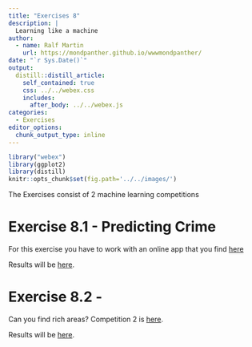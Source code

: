 ```yaml
---
title: "Exercises 8"
description: |
  Learning like a machine
author:
  - name: Ralf Martin
    url: https://mondpanther.github.io/wwwmondpanther/
date: "`r Sys.Date()`"
output:
  distill::distill_article:
    self_contained: true
    css: ../../webex.css
    includes:
      after_body: ../../webex.js
categories:
  - Exercises
editor_options: 
  chunk_output_type: inline
---
```




```r
library("webex")
library(ggplot2)
library(distill)
knitr::opts_chunk$set(fig.path='../../images/')
```

The Exercises consist of 2 machine learning competitions

# Exercise 8.1 - Predicting Crime

For this exercise you have to work with an online app that you find [here](https://datastorieshub.shinyapps.io/Competition1/)


Results will be [here](https://datastorieshub.shinyapps.io/competition1_result/). 

# Exercise 8.2 - 


Can you find rich areas? Competition 2 is [here]( https://datastorieshub.shinyapps.io/competition2/).

Results will be [here]( https://datastorieshub.shinyapps.io/competition2_result/).